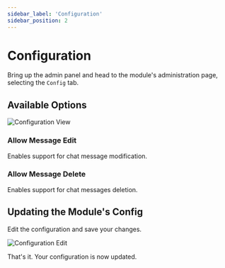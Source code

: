 ```yaml
---
sidebar_label: 'Configuration'
sidebar_position: 2
---
```


# Configuration

Bring up the admin panel and head to the module's administration page, 
selecting the `Config` tab.

## Available Options

![Configuration View](/img/modules/chat/admin/config_view.png)

### Allow Message Edit

Enables support for chat message modification.

### Allow Message Delete

Enables support for chat messages deletion.

## Updating the Module's Config

Edit the configuration and save your changes.

![Configuration Edit](/img/modules/chat/admin/config_edit.png)

That's it. Your configuration is now updated.
